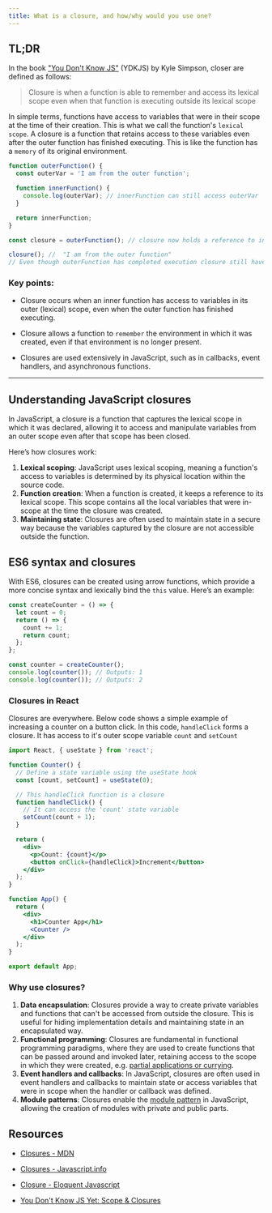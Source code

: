 ```yaml
---
title: What is a closure, and how/why would you use one?
---
```


## TL;DR

In the book ["You Don't Know JS"](https://github.com/getify/You-Dont-Know-JS/tree/2nd-ed/scope-closures) (YDKJS) by Kyle Simpson, closer are defined as follows:

> Closure is when a function is able to remember and access its lexical scope even when that function is executing outside its lexical scope

In simple terms, functions have access to variables that were in their scope at the time of their creation. This is what we call the function's `lexical scope`. A closure is a function that retains access to these variables even after the outer function has finished executing. This is like the function has a `memory` of its original environment.

```js
function outerFunction() {
  const outerVar = 'I am from the outer function';

  function innerFunction() {
    console.log(outerVar); // innerFunction can still access outerVar
  }

  return innerFunction;
}

const closure = outerFunction(); // closure now holds a reference to innerFunction

closure(); //  "I am from the outer function"
// Even though outerFunction has completed execution closure still have access to variables defined inside outer function
```

### Key points:

- Closure occurs when an inner function has access to variables in its outer (lexical) scope, even when the outer function has finished executing.
- Closure allows a function to `remember` the environment in which it was created, even if that environment is no longer present.

- Closures are used extensively in JavaScript, such as in callbacks, event handlers, and asynchronous functions.

---

## Understanding JavaScript closures

In JavaScript, a closure is a function that captures the lexical scope in which it was declared, allowing it to access and manipulate variables from an outer scope even after that scope has been closed.

Here’s how closures work:

1. **Lexical scoping**: JavaScript uses lexical scoping, meaning a function's access to variables is determined by its physical location within the source code.
1. **Function creation**: When a function is created, it keeps a reference to its lexical scope. This scope contains all the local variables that were in-scope at the time the closure was created.
1. **Maintaining state**: Closures are often used to maintain state in a secure way because the variables captured by the closure are not accessible outside the function.

## ES6 syntax and closures

With ES6, closures can be created using arrow functions, which provide a more concise syntax and lexically bind the `this` value. Here’s an example:

```js
const createCounter = () => {
  let count = 0;
  return () => {
    count += 1;
    return count;
  };
};

const counter = createCounter();
console.log(counter()); // Outputs: 1
console.log(counter()); // Outputs: 2
```

### Closures in React

Closures are everywhere. Below code shows a simple example of increasing a counter on a button click. In this code, `handleClick` forms a closure. It has access to it's outer scope variable `count` and `setCount`

```jsx
import React, { useState } from 'react';

function Counter() {
  // Define a state variable using the useState hook
  const [count, setCount] = useState(0);

  // This handleClick function is a closure
  function handleClick() {
    // It can access the 'count' state variable
    setCount(count + 1);
  }

  return (
    <div>
      <p>Count: {count}</p>
      <button onClick={handleClick}>Increment</button>
    </div>
  );
}

function App() {
  return (
    <div>
      <h1>Counter App</h1>
      <Counter />
    </div>
  );
}

export default App;
```

### Why use closures?

1. **Data encapsulation**: Closures provide a way to create private variables and functions that can't be accessed from outside the closure. This is useful for hiding implementation details and maintaining state in an encapsulated way.
1. **Functional programming**: Closures are fundamental in functional programming paradigms, where they are used to create functions that can be passed around and invoked later, retaining access to the scope in which they were created, e.g. [partial applications or currying](https://medium.com/javascript-scene/curry-or-partial-application-8150044c78b8#.l4b6l1i3x).
1. **Event handlers and callbacks**: In JavaScript, closures are often used in event handlers and callbacks to maintain state or access variables that were in scope when the handler or callback was defined.
1. **Module patterns**: Closures enable the [module pattern](https://www.patterns.dev/vanilla/module-pattern) in JavaScript, allowing the creation of modules with private and public parts.

## Resources

- [Closures - MDN](https://developer.mozilla.org/en-US/docs/Web/JavaScript/Closures)
- [Closures - Javascript.info](https://javascript.info/closure)
- [Closure - Eloquent Javascript](https://eloquentjavascript.net/03_functions.html)

- [You Don't Know JS Yet: Scope & Closures](https://github.com/getify/You-Dont-Know-JS/tree/2nd-ed/scope-closures)
